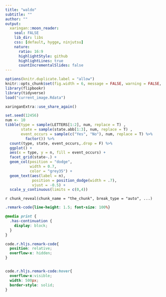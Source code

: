 ```yaml
---
title: "waldo"
subtitle: ""
author: ""
output:
  xaringan::moon_reader:
    seal: FALSE
    lib_dir: libs
    css: [default, hygge, ninjutsu]
    nature:
      ratio: 16:9
      highlightStyle: github
      highlightLines: true
      countIncrementalSlides: false
---
```




```r
options(knitr.duplicate.label = "allow")
knitr::opts_chunk$set(fig.width = 6, message = FALSE, warning = FALSE, comment = "", cache = F)
library(flipbookr)
library(tidyverse)
load("current_image.Rdata")
```


```r
xaringanExtra::use_share_again()
```


```r
set.seed(12456)
num <- 10
tibble(type = sample(LETTERS[1:2], num, replace = T) ,
       state = sample(state.abb[1:3], num, replace = T) ,
       event_occurs = sample(c("Yes", "No"), num, replace = T) %>% 
         factor()) %>% 
  count(type, state, event_occurs,.drop = F) %>% 
  ggplot() + 
  aes(x = type, y = n, fill = event_occurs) +
  facet_grid(state~.) +
  geom_col(position = "dodge", 
           width = 0.7,
           color = "grey35") +
  geom_text(aes(label = n), 
            position = position_dodge(width = .7), 
            vjust = -0.5) +
  scale_y_continuous(limits = c(0,4))
```

`r chunk_reveal(chunk_name = "the_chunk", break_type = "auto", ...)`



```css
.remark-code{line-height: 1.5; font-size: 100%}

@media print {
  .has-continuation {
    display: block;
  }
}

code.r.hljs.remark-code{
  position: relative;
  overflow-x: hidden;
}


code.r.hljs.remark-code:hover{
  overflow-x:visible;
  width: 500px;
  border-style: solid;
}
```

